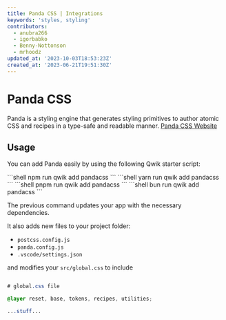 ```yaml
---
title: Panda CSS | Integrations
keywords: 'styles, styling'
contributors:
  - anubra266
  - igorbabko
  - Benny-Nottonson
  - mrhoodz
updated_at: '2023-10-03T18:53:23Z'
created_at: '2023-06-21T19:51:30Z'
---
```



# Panda CSS

Panda is a styling engine that generates styling primitives to author atomic CSS and recipes in a type-safe and readable manner.
[Panda CSS Website](https://panda-css.com/)

## Usage

You can add Panda easily by using the following Qwik starter script:

<PackageManagerTabs>
  <span q:slot="npm">
```shell
npm run qwik add pandacss
```
  </span>
  <span q:slot="yarn">
```shell
yarn run qwik add pandacss
```
  </span>
  <span q:slot="pnpm">
```shell
pnpm run qwik add pandacss
```
  </span>
  <span q:slot="bun">
```shell
bun run qwik add pandacss
```
  </span>
</PackageManagerTabs>

The previous command updates your app with the necessary dependencies.

It also adds new files to your project folder:

- `postcss.config.js`
- `panda.config.js`
- `.vscode/settings.json`

and modifies your `src/global.css` to include

```css title="src/global.css"

# global.css file

@layer reset, base, tokens, recipes, utilities;

...stuff...

```
